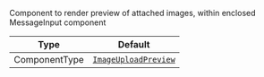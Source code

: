 Component to render preview of attached images, within enclosed MessageInput component

| Type          | Default                                                                                                                                               |
| ------------- | ----------------------------------------------------------------------------------------------------------------------------------------------------- |
| ComponentType | [`ImageUploadPreview`](https://github.com/GetStream/stream-chat-react-native/blob/develop/package/src/components/MessageInput/ImageUploadPreview.tsx) |
